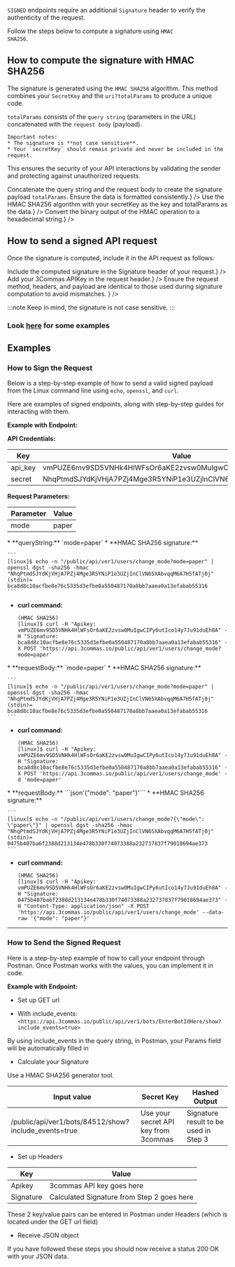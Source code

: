 

<code>SIGNED</code> endpoints require an additional <code>Signature</code> header to verify the authenticity of the request.

Follow the steps below to compute a signature using <code>HMAC SHA256</code>.

## How to compute the signature with HMAC SHA256

The signature is generated using the <code>HMAC SHA256</code> algorithm. This method combines your <code>SecretKey</code> and the <code>uri?totalParams</code> to produce a unique code.

<code>totalParams</code> consists of the <code>query string</code> (parameters in the URL) concatenated with the <code>request body</code> (payload).

    Important notes:
    * The signature is **not case sensitive**.
    * Your `secretKey` should remain private and never be included in the request.

This ensures the security of your API interactions by validating the sender and protecting against unauthorized requests.

<Steps>
  <Step title="Prepare the payload" description={<>Concatenate the query string and the request body to create the signature payload <code>totalParams</code>.
Ensure the data is formatted consistently.</>}
  />
  <Step title="Generate the binary signature" description= {<>Use the HMAC SHA256 algorithm with your secretKey as the key and totalParams as the data.</>}
  />
  <Step title="Encode the signature" description={<>Convert the binary output of the HMAC operation to a hexadecimal string.</>}
  />
</Steps>


## How to send a signed API request

Once the signature is computed, include it in the API request as follows:

<Steps>
  <Step title="Add the Signature to the request header" description={<>Include the computed signature in the Signature header of your request.</>}
  />
  <Step title="Include your API Key" description= {<>Add your 3Commas APIKey in the request header.</>}
  />
  <Step title="Send the request" description={<>Ensure the request method, headers, and payload are identical to those used during signature computation to avoid mismatches.
</>}
  />
</Steps>

:::note
Keep in mind, the signature is not case sensitive.
:::

### Look [here](https://3commas-io.github.io/public-api-signature-calculator-example/) for some examples


## Examples

### How to Sign the Request

Below is a step-by-step example of how to send a valid signed payload from the Linux command line using <code>echo</code>, <code>openssl</code>, and <code>curl</code>.

Here are examples of signed endpoints, along with step-by-step guides for interacting with them.
 
**Example with Endpoint:**

<Endpoint
  url="/public/api/ver1/users/change_mode"
  method="POST"
/>

**API Credentials:**

Key | Value
------------ | ------------
api_key | vmPUZE6mv9SD5VNHk4HlWFsOr6aKE2zvsw0MuIgwCIPy6utIco14y7Ju91duEh8A
secret | NhqPtmdSJYdKjVHjA7PZj4Mge3R5YNiP1e3UZjInClVN65XAbvqqM6A7H5fATj0j

**Request Parameters:** 

Parameter | Value
------------ | ------------
mode | paper


<Tabs>
  <TabItem value="Request via Query String" label="Request via Query String">
  * **queryString:** `mode=paper`
  * **HMAC SHA256 signature:**

    ```
    [linux]$ echo -n "/public/api/ver1/users/change_mode?mode=paper" | openssl dgst -sha256 -hmac "NhqPtmdSJYdKjVHjA7PZj4Mge3R5YNiP1e3UZjInClVN65XAbvqqM6A7H5fATj0j"
    (stdin)= bca8d8c10acfbe8e76c5335d3efbe0a550487170a8bb7aaea0a13efabab55316
    ```
  * **curl command:**

    ```
    (HMAC SHA256)
    [linux]$ curl -H "Apikey: vmPUZE6mv9SD5VNHk4HlWFsOr6aKE2zvsw0MuIgwCIPy6utIco14y7Ju91duEh8A" -H "Signature: bca8d8c10acfbe8e76c5335d3efbe0a550487170a8bb7aaea0a13efabab55316" -X POST 'https://api.3commas.io/public/api/ver1/users/change_mode?mode=paper'
    ```
</TabItem>
<TabItem value="Request via Request Body" label="Request via Request Body">
  * **requestBody:** `mode=paper`
  * **HMAC SHA256 signature:**

    ```
    [linux]$ echo -n "/public/api/ver1/users/change_mode?mode=paper" | openssl dgst -sha256 -hmac "NhqPtmdSJYdKjVHjA7PZj4Mge3R5YNiP1e3UZjInClVN65XAbvqqM6A7H5fATj0j"
    (stdin)= bca8d8c10acfbe8e76c5335d3efbe0a550487170a8bb7aaea0a13efabab55316
    ```
  * **curl command:**

    ```
    (HMAC SHA256)
    [linux]$ curl -H "Apikey: vmPUZE6mv9SD5VNHk4HlWFsOr6aKE2zvsw0MuIgwCIPy6utIco14y7Ju91duEh8A" -H "Signature: bca8d8c10acfbe8e76c5335d3efbe0a550487170a8bb7aaea0a13efabab55316" -X POST 'https://api.3commas.io/public/api/ver1/users/change_mode' -d 'mode=paper' 
    ```
</TabItem>
<TabItem value="Request via Raw JSON" label="Request via Raw JSON">
  * **requestBody:** ```json'{"mode": "paper"}'```
  * **HMAC SHA256 signature:**

    ```
    [linux]$ echo -n "/public/api/ver1/users/change_mode?{\"mode\": \"paper\"}" | openssl dgst -sha256 -hmac "NhqPtmdSJYdKjVHjA7PZj4Mge3R5YNiP1e3UZjInClVN65XAbvqqM6A7H5fATj0j"
    (stdin)= 0475b407ba6f2388d213134e478b330f74073388a232737837f79018694ae373
    ```
  * **curl command:**

    ```
    (HMAC SHA256)
    [linux]$ curl -H "Apikey: vmPUZE6mv9SD5VNHk4HlWFsOr6aKE2zvsw0MuIgwCIPy6utIco14y7Ju91duEh8A" -H "Signature: 0475b407ba6f2388d213134e478b330f74073388a232737837f79018694ae373" -H "Content-Type: application/json" -X POST 'https://api.3commas.io/public/api/ver1/users/change_mode' --data-raw '{"mode": "paper"}' 
    ```
</TabItem>
</Tabs>

------------
### How to Send the Signed Request
Here is a step-by-step example of how to call your endpoint through Postman. Once Postman works with the values, you can implement it in code.

**Example with Endpoint:**

<Endpoint
  url="/public/api/ver1/bots/:bot_id/show"
  method="GET"
/>

* Set up GET url

- With include_events:
`<https://api.3commas.io/public/api/ver1/bots/EnterBotIdHere/show?include_events=true>`

By using include_events in the query string, in Postman, your Params field will be automatically filled in

* Calculate your Signature

Use a HMAC SHA256 generator tool.

| Input value | Secret Key | Hashed Output |
------------ | ------------|-----------
| /public/api/ver1/bots/84512/show?include_events=true | Use your secret API key from 3commas | Signature result to be used in Step 3 |

* Set up Headers

Key | Value
------------ | ------------
Apikey | 3commas API key goes here
Signature | Calculated Signature from Step 2 goes here

These 2 key/value pairs can be entered in Postman under Headers (which is located under the GET url field)

* Receive JSON object

If you have followed these steps you should now receive a status 200 OK with your JSON data.

